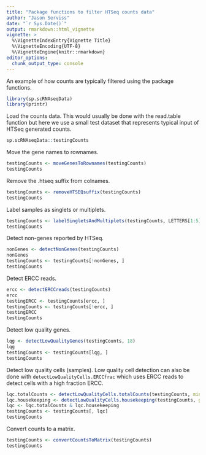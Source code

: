 ```yaml
---
title: "Package functions to filter HTSeq counts data"
author: "Jason Serviss"
date: "`r Sys.Date()`"
output: rmarkdown::html_vignette
vignette: >
  %\VignetteIndexEntry{Vignette Title}
  %\VignetteEncoding{UTF-8}
  %\VignetteEngine{knitr::rmarkdown}
editor_options: 
  chunk_output_type: console
---
```


An example of how counts are typically filtered using the package functions.

```r
library(sp.scRNAseqData)
library(printr)
```

Load the counts data.
This would usually be done with the read.table function but here we use a small test dataset that represents typical input of HTSeq generated counts.

```r
sp.scRNAseqData::testingCounts
```

Move the gene names to rownames.
```r
testingCounts <- moveGenesToRownames(testingCounts)
testingCounts
```

Remove the .htseq suffix from colnames.
```r
testingCounts <- removeHTSEQsuffix(testingCounts)
testingCounts
```

Label samples as singlets or multiplets.
```r
testingCounts <- labelSingletsAndMultiplets(testingCounts, LETTERS[1:5])
testingCounts
```

Detect non-genes reported by HTSeq.
```r
nonGenes <- detectNonGenes(testingCounts)
nonGenes
testingCounts <- testingCounts[!nonGenes, ]
testingCounts
```

Detect ERCC reads.
```r
ercc <- detectERCCreads(testingCounts)
ercc
testingERCC <- testingCounts[ercc, ]
testingCounts <- testingCounts[!ercc, ]
testingERCC
testingCounts
```

Detect low quality genes.
```r
lqg <- detectLowQualityGenes(testingCounts, 18)
lqg
testingCounts <- testingCounts[lqg, ]
testingCounts
```

Detect low quality cells (samples).
Low quality cell detection can also be done with `detectLowQualityCells.ERCCfrac`
which uses ERCC reads to detect cells with a high fraction ERCC.
```r
lqc.totalCounts <- detectLowQualityCells.totalCounts(testingCounts, mincount = 25)
lqc.housekeeping <- detectLowQualityCells.housekeeping(testingCounts, geneName = "ACTB", quantileCut = 0.01)
lqc <- lqc.totalCounts & lqc.housekeeping
testingCounts <- testingCounts[, lqc]
testingCounts
```

Convert counts to a matrix.
```r
testingCounts <- convertCountsToMatrix(testingCounts)
testingCounts
```

